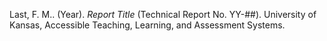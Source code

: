 \newpage

\begin{center}\textbf{All rights reserved.} Any or all portions of this document may be reproduced and distributed without prior permission provided the source is cited as:\end{center}

\setlength{\parindent}{-27pt}
\setlength{\leftskip}{27pt}
\noindent

Last, F. M.. (Year). *Report Title* (Technical Report No. YY-##). University of Kansas, Accessible Teaching, Learning, and Assessment Systems.

\setlength{\parindent}{0pt}
\setlength{\leftskip}{0pt}
